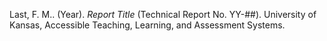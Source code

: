 \newpage

\begin{center}\textbf{All rights reserved.} Any or all portions of this document may be reproduced and distributed without prior permission provided the source is cited as:\end{center}

\setlength{\parindent}{-27pt}
\setlength{\leftskip}{27pt}
\noindent

Last, F. M.. (Year). *Report Title* (Technical Report No. YY-##). University of Kansas, Accessible Teaching, Learning, and Assessment Systems.

\setlength{\parindent}{0pt}
\setlength{\leftskip}{0pt}
